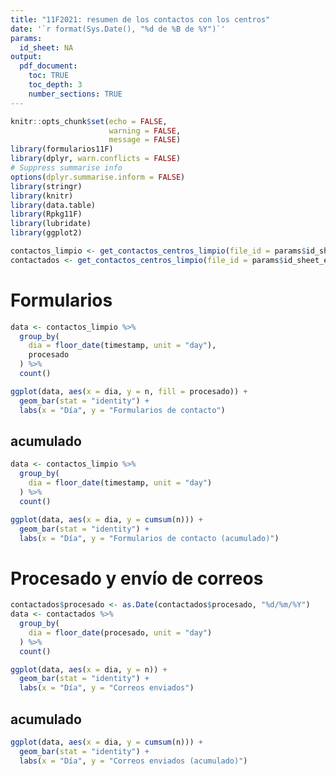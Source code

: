 ```yaml
---
title: "11F2021: resumen de los contactos con los centros"
date: '`r format(Sys.Date(), "%d de %B de %Y")`'
params:
  id_sheet: NA
output: 
  pdf_document:
    toc: TRUE
    toc_depth: 3
    number_sections: TRUE
---
```


```r
knitr::opts_chunk$set(echo = FALSE,
                      warning = FALSE,
                      message = FALSE)
library(formularios11F)
library(dplyr, warn.conflicts = FALSE)
# Suppress summarise info
options(dplyr.summarise.inform = FALSE)
library(stringr)
library(knitr)
library(data.table)  
library(Rpkg11F)
library(lubridate)
library(ggplot2)
```

```r
contactos_limpio <- get_contactos_centros_limpio(file_id = params$id_sheet_limpio)
contactados <- get_contactos_centros_limpio(file_id = params$id_sheet_enviado)
```


# Formularios
```r
data <- contactos_limpio %>%
  group_by(
    dia = floor_date(timestamp, unit = "day"),
    procesado
  ) %>%
  count()

ggplot(data, aes(x = dia, y = n, fill = procesado)) +
  geom_bar(stat = "identity") + 
  labs(x = "Día", y = "Formularios de contacto")

```


## acumulado
```r
data <- contactos_limpio %>%
  group_by(
    dia = floor_date(timestamp, unit = "day")
  ) %>%
  count()

ggplot(data, aes(x = dia, y = cumsum(n))) +
  geom_bar(stat = "identity") + 
  labs(x = "Día", y = "Formularios de contacto (acumulado)")

```

# Procesado y envío de correos
```r
contactados$procesado <- as.Date(contactados$procesado, "%d/%m/%Y")
data <- contactados %>%
  group_by(
    dia = floor_date(procesado, unit = "day")
  ) %>%
  count()

ggplot(data, aes(x = dia, y = n)) +
  geom_bar(stat = "identity") + 
  labs(x = "Día", y = "Correos enviados")
```

## acumulado
```r
ggplot(data, aes(x = dia, y = cumsum(n))) +
  geom_bar(stat = "identity") + 
  labs(x = "Día", y = "Correos enviados (acumulado)")
```


